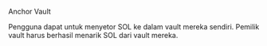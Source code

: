 
<ChallengeTitle>Anchor Vault</ChallengeTitle>

<RequirementList>
  <Requirement title="Tantangan 1: Menerima deposit">
    Pengguna dapat untuk menyetor SOL ke dalam vault mereka sendiri.
  </Requirement>

  <Requirement title="Tantangan 2: Mengizinkan penarikan">
    Pemilik vault harus berhasil menarik SOL dari vault mereka.
  </Requirement>
</RequirementList>

